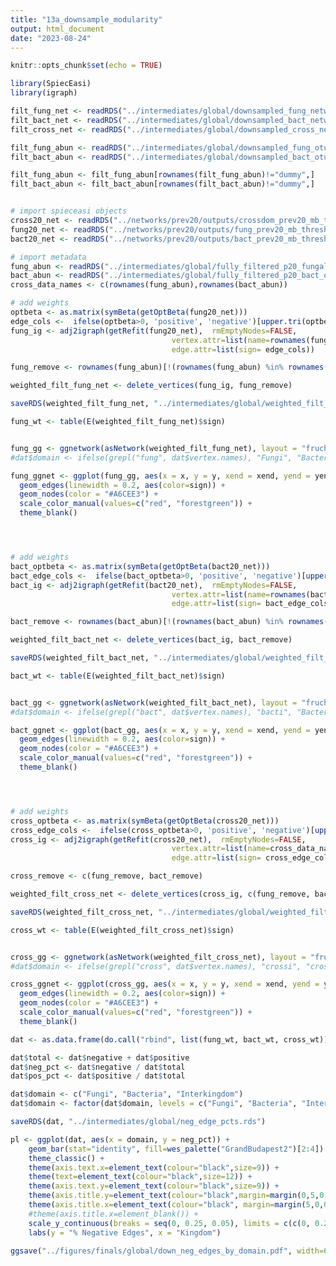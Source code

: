 ```yaml
---
title: "13a_downsample_modularity"
output: html_document
date: "2023-08-24"
---
```


```r
knitr::opts_chunk$set(echo = TRUE)
```

```r
library(SpiecEasi)
library(igraph)
```

```r
filt_fung_net <- readRDS("../intermediates/global/downsampled_fung_network.rds")
filt_bact_net <- readRDS("../intermediates/global/downsampled_bact_network.rds")
filt_cross_net <- readRDS("../intermediates/global/downsampled_cross_network.rds")

filt_fung_abun <- readRDS("../intermediates/global/downsampled_fung_otu_table.rds")
filt_bact_abun <- readRDS("../intermediates/global/downsampled_bact_otu_table.rds")

filt_fung_abun <- filt_fung_abun[rownames(filt_fung_abun)!="dummy",]
filt_bact_abun <- filt_bact_abun[rownames(filt_bact_abun)!="dummy",]


# import spieceasi objects
cross20_net <- readRDS("../networks/prev20/outputs/crossdom_prev20_mb_thresh01_with_dummy.rds")
fung20_net <- readRDS("../networks/prev20/outputs/fung_prev20_mb_thresh01_with_dummy.rds")
bact20_net <- readRDS("../networks/prev20/outputs/bact_prev20_mb_thresh01_with_dummy.rds")

# import metadata
fung_abun <- readRDS("../intermediates/global/fully_filtered_p20_fungal_otu_table_matched_up.rds")
bact_abun <- readRDS("../intermediates/global/fully_filtered_p20_bact_otu_table_matched_up.rds")
cross_data_names <- c(rownames(fung_abun),rownames(bact_abun))
```

```r
# add weights
optbeta <- as.matrix(symBeta(getOptBeta(fung20_net)))
edge_cols <-  ifelse(optbeta>0, 'positive', 'negative')[upper.tri(optbeta) & optbeta!=0]
fung_ig <- adj2igraph(getRefit(fung20_net),  rmEmptyNodes=FALSE,
                                    vertex.attr=list(name=rownames(fung_abun)),
                                    edge.attr=list(sign= edge_cols))

fung_remove <- rownames(fung_abun)[!(rownames(fung_abun) %in% rownames(filt_fung_abun))]

weighted_filt_fung_net <- delete_vertices(fung_ig, fung_remove)

saveRDS(weighted_filt_fung_net, "../intermediates/global/weighted_filt_fung_net.rds")

fung_wt <- table(E(weighted_filt_fung_net)$sign)


fung_gg <- ggnetwork(asNetwork(weighted_filt_fung_net), layout = "fruchtermanreingold")
#dat$domain <- ifelse(grepl("fung", dat$vertex.names), "Fungi", "Bacteria")

fung_ggnet <- ggplot(fung_gg, aes(x = x, y = y, xend = xend, yend = yend)) +
  geom_edges(linewidth = 0.2, aes(color=sign)) +
  geom_nodes(color = "#A6CEE3") +
  scale_color_manual(values=c("red", "forestgreen")) +
  theme_blank() 




# add weights
bact_optbeta <- as.matrix(symBeta(getOptBeta(bact20_net)))
bact_edge_cols <-  ifelse(bact_optbeta>0, 'positive', 'negative')[upper.tri(bact_optbeta) & bact_optbeta!=0]
bact_ig <- adj2igraph(getRefit(bact20_net),  rmEmptyNodes=FALSE,
                                    vertex.attr=list(name=rownames(bact_abun)),
                                    edge.attr=list(sign= bact_edge_cols))

bact_remove <- rownames(bact_abun)[!(rownames(bact_abun) %in% rownames(filt_bact_abun))]

weighted_filt_bact_net <- delete_vertices(bact_ig, bact_remove)

saveRDS(weighted_filt_bact_net, "../intermediates/global/weighted_filt_bact_net.rds")

bact_wt <- table(E(weighted_filt_bact_net)$sign)


bact_gg <- ggnetwork(asNetwork(weighted_filt_bact_net), layout = "fruchtermanreingold")
#dat$domain <- ifelse(grepl("bact", dat$vertex.names), "bacti", "Bacteria")

bact_ggnet <- ggplot(bact_gg, aes(x = x, y = y, xend = xend, yend = yend)) +
  geom_edges(linewidth = 0.2, aes(color=sign)) +
  geom_nodes(color = "#A6CEE3") +
  scale_color_manual(values=c("red", "forestgreen")) +
  theme_blank() 




# add weights
cross_optbeta <- as.matrix(symBeta(getOptBeta(cross20_net)))
cross_edge_cols <-  ifelse(cross_optbeta>0, 'positive', 'negative')[upper.tri(cross_optbeta) & cross_optbeta!=0]
cross_ig <- adj2igraph(getRefit(cross20_net),  rmEmptyNodes=FALSE,
                                    vertex.attr=list(name=cross_data_names),
                                    edge.attr=list(sign= cross_edge_cols))

cross_remove <- c(fung_remove, bact_remove)

weighted_filt_cross_net <- delete_vertices(cross_ig, c(fung_remove, bact_remove))

saveRDS(weighted_filt_cross_net, "../intermediates/global/weighted_filt_cross_net.rds")

cross_wt <- table(E(weighted_filt_cross_net)$sign)


cross_gg <- ggnetwork(asNetwork(weighted_filt_cross_net), layout = "fruchtermanreingold")
#dat$domain <- ifelse(grepl("cross", dat$vertex.names), "crossi", "crosseria")

cross_ggnet <- ggplot(cross_gg, aes(x = x, y = y, xend = xend, yend = yend)) +
  geom_edges(linewidth = 0.2, aes(color=sign)) +
  geom_nodes(color = "#A6CEE3") +
  scale_color_manual(values=c("red", "forestgreen")) +
  theme_blank() 

```

```r
dat <- as.data.frame(do.call("rbind", list(fung_wt, bact_wt, cross_wt)))

dat$total <- dat$negative + dat$positive
dat$neg_pct <- dat$negative / dat$total
dat$pos_pct <- dat$positive / dat$total

dat$domain <- c("Fungi", "Bacteria", "Interkingdom")
dat$domain <- factor(dat$domain, levels = c("Fungi", "Bacteria", "Interkingdom"))

saveRDS(dat, "../intermediates/global/neg_edge_pcts.rds")

pl <- ggplot(dat, aes(x = domain, y = neg_pct)) +
    geom_bar(stat="identity", fill=wes_palette("GrandBudapest2")[2:4]) +
    theme_classic() +
    theme(axis.text.x=element_text(colour="black",size=9)) +
    theme(text=element_text(colour="black",size=12)) +
    theme(axis.text.y=element_text(colour="black",size=9)) +
    theme(axis.title.y=element_text(colour="black",margin=margin(0,5,0,0))) +
    theme(axis.title.x=element_text(colour="black", margin=margin(5,0,0,0))) +
    #theme(axis.title.x=element_blank()) +
    scale_y_continuous(breaks = seq(0, 0.25, 0.05), limits = c(c(0, 0.25))) +
    labs(y = "% Negative Edges", x = "Kingdom")

ggsave("../figures/finals/global/down_neg_edges_by_domain.pdf", width=6, height=4.5)
```



